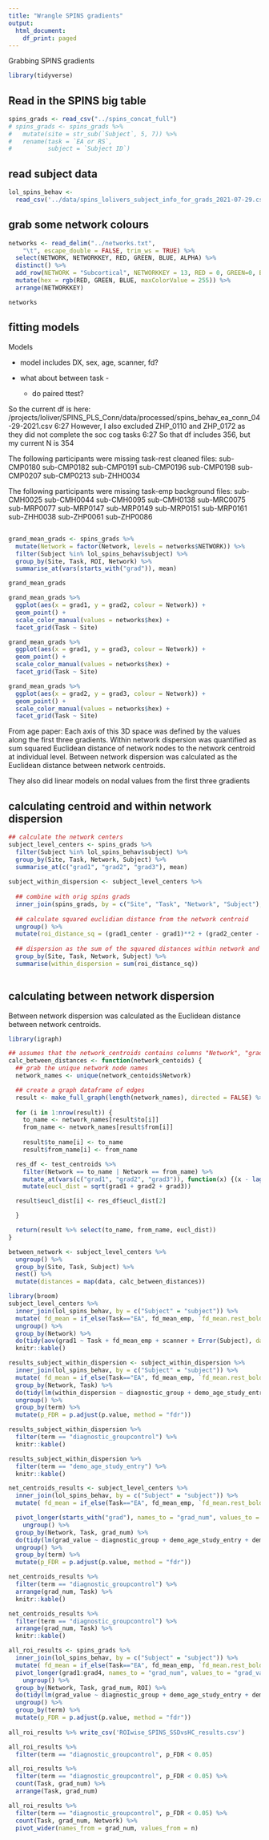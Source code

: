 ```yaml
---
title: "Wrangle SPINS gradients"
output:
  html_document:
    df_print: paged
---
```


Grabbing SPINS gradients

```r
library(tidyverse)
```

## Read in the SPINS big table


```r

spins_grads <- read_csv("../spins_concat_full")
# spins_grads <- spins_grads %>%
#   mutate(site = str_sub(`Subject`, 5, 7)) %>%
#   rename(task = `EA or RS`, 
#          subject = `Subject ID`)
```


## read subject data


```r
lol_spins_behav <- 
  read_csv('../data/spins_lolivers_subject_info_for_grads_2021-07-29.csv')
```
## grab some network colours

```r
networks <- read_delim("../networks.txt", 
    "\t", escape_double = FALSE, trim_ws = TRUE) %>%
  select(NETWORK, NETWORKKEY, RED, GREEN, BLUE, ALPHA) %>%
  distinct() %>%
  add_row(NETWORK = "Subcortical", NETWORKKEY = 13, RED = 0, GREEN=0, BLUE=0, ALPHA=255) %>%
  mutate(hex = rgb(RED, GREEN, BLUE, maxColorValue = 255)) %>%
  arrange(NETWORKKEY)

networks
```



## fitting models

Models

- model includes DX, sex, age, scanner, fd?

- what about between task - 
  - do paired ttest?
  
  
So the current df is here: /projects/loliver/SPINS_PLS_Conn/data/processed/spins_behav_ea_conn_04-29-2021.csv
6:27
However, I also excluded ZHP_0110 and ZHP_0172 as they did not complete the soc cog tasks
6:27
So that df includes 356, but my current N is 354

The following participants were missing task-rest cleaned files:
sub-CMP0180
sub-CMP0182
sub-CMP0191
sub-CMP0196
sub-CMP0198
sub-CMP0207
sub-CMP0213
sub-ZHH0034

The following participants were missing task-emp background files:
sub-CMH0025
sub-CMH0044
sub-CMH0095
sub-CMH0138
sub-MRC0075
sub-MRP0077
sub-MRP0147
sub-MRP0149
sub-MRP0151
sub-MRP0161
sub-ZHH0038
sub-ZHP0061
sub-ZHP0086

## 

```r
grand_mean_grads <- spins_grads %>%
  mutate(Network = factor(Network, levels = networks$NETWORK)) %>%
  filter(Subject %in% lol_spins_behav$subject) %>%
  group_by(Site, Task, ROI, Network) %>%
  summarise_at(vars(starts_with("grad")), mean)

grand_mean_grads
```

```r
grand_mean_grads %>%
  ggplot(aes(x = grad1, y = grad2, colour = Network)) +
  geom_point() +
  scale_color_manual(values = networks$hex) +
  facet_grid(Task ~ Site)
```
```r
grand_mean_grads %>%
  ggplot(aes(x = grad1, y = grad3, colour = Network)) +
  geom_point() +
  scale_color_manual(values = networks$hex) +
  facet_grid(Task ~ Site)
```
```r
grand_mean_grads %>%
  ggplot(aes(x = grad2, y = grad3, colour = Network)) +
  geom_point() +
  scale_color_manual(values = networks$hex) +
  facet_grid(Task ~ Site)
```



From age paper:
Each axis of this 3D space was defined by the values along the first three gradients. Within network dispersion was quantified as sum squared Euclidean distance of network nodes to the network centroid at individual level. Between network dispersion was calculated as the Euclidean distance between network centroids.

They also did linear models on nodal values from the first three gradients

## calculating centroid and within network dispersion

```r
## calculate the network centers
subject_level_centers <- spins_grads %>%
  filter(Subject %in% lol_spins_behav$subject) %>%
  group_by(Site, Task, Network, Subject) %>%
  summarise_at(c("grad1", "grad2", "grad3"), mean)
  
subject_within_dispersion <- subject_level_centers %>%
  
  ## combine with orig spins grads
  inner_join(spins_grads, by = c("Site", "Task", "Network", "Subject"), suffix = c("_center", "")) %>%
  
  ## calculate squared euclidian distance from the network centroid  
  ungroup() %>%
  mutate(roi_distance_sq = (grad1_center - grad1)**2 + (grad2_center - grad2)**2 + (grad3_center - grad3)**2) %>% 
  
  ## dispersion as the sum of the squared distances within network and participant
  group_by(Site, Task, Network, Subject) %>%
  summarise(within_dispersion = sum(roi_distance_sq))
  
```

## calculating between network dispersion

Between network dispersion was calculated as the Euclidean distance between network centroids.

```r
library(igraph)

## assumes that the network_centroids contains columns "Network", "grad1", "grad2", "grad3"
calc_between_distances <- function(network_centoids) {
  ## grab the unique network node names
  network_names <- unique(network_centoids$Network)

  ## create a graph dataframe of edges
  result <- make_full_graph(length(network_names), directed = FALSE) %>% as_data_frame()
  
  for (i in 1:nrow(result)) {
    to_name <- network_names[result$to[i]]
    from_name <- network_names[result$from[i]]
   
    result$to_name[i] <- to_name
    result$from_name[i] <- from_name

  res_df <- test_centroids %>%
    filter(Network == to_name | Network == from_name) %>%
    mutate_at(vars(c("grad1", "grad2", "grad3")), function(x) {(x - lag(x))**2}) %>%
    mutate(eucl_dist = sqrt(grad1 + grad2 + grad3))

  result$eucl_dist[i] <- res_df$eucl_dist[2]

  }

  return(result %>% select(to_name, from_name, eucl_dist))
}
```


```r
between_network <- subject_level_centers %>%
  ungroup() %>%
  group_by(Site, Task, Subject) %>%
  nest() %>%
  mutate(distances = map(data, calc_between_distances)) 

```

```r
library(broom)
subject_level_centers %>%
  inner_join(lol_spins_behav, by = c("Subject" = "subject")) %>%
  mutate( fd_mean = if_else(Task=="EA", fd_mean_emp, `fd_mean.rest_bold`)) %>%
  ungroup() %>%
  group_by(Network) %>%
  do(tidy(aov(grad1 ~ Task + fd_mean_emp + scanner + Error(Subject), data = .))) %>%
  knitr::kable()
```
```r
results_subject_within_dispersion <- subject_within_dispersion %>%
  inner_join(lol_spins_behav, by = c("Subject" = "subject")) %>%
  mutate( fd_mean = if_else(Task=="EA", fd_mean_emp, `fd_mean.rest_bold`)) %>%
  group_by(Network, Task) %>%
  do(tidy(lm(within_dispersion ~ diagnostic_group + demo_age_study_entry + demo_sex + fd_mean + scanner, data = .))) %>%
  ungroup() %>%
  group_by(term) %>%
  mutate(p_FDR = p.adjust(p.value, method = "fdr"))

results_subject_within_dispersion %>%
  filter(term == "diagnostic_groupcontrol") %>%
  knitr::kable()
```
```r
results_subject_within_dispersion %>%
  filter(term == "demo_age_study_entry") %>%
  knitr::kable()
```
```r
net_centroids_results <- subject_level_centers %>%
  inner_join(lol_spins_behav, by = c("Subject" = "subject")) %>%
  mutate( fd_mean = if_else(Task=="EA", fd_mean_emp, `fd_mean.rest_bold`)) %>%

  pivot_longer(starts_with("grad"), names_to = "grad_num", values_to = "grad_value") %>%
    ungroup() %>%
  group_by(Network, Task, grad_num) %>%
  do(tidy(lm(grad_value ~ diagnostic_group + demo_age_study_entry + demo_sex + fd_mean + scanner, data = .))) %>%
  ungroup() %>%
  group_by(term) %>%
  mutate(p_FDR = p.adjust(p.value, method = "fdr"))

net_centroids_results %>%
  filter(term == "diagnostic_groupcontrol") %>%
  arrange(grad_num, Task) %>%
  knitr::kable()
```
```r
net_centroids_results %>%
  filter(term == "diagnostic_groupcontrol") %>%
  arrange(grad_num, Task) %>%
  knitr::kable()
```


```r
all_roi_results <- spins_grads %>%
  inner_join(lol_spins_behav, by = c("Subject" = "subject")) %>%
  mutate( fd_mean = if_else(Task=="EA", fd_mean_emp, `fd_mean.rest_bold`)) %>%
  pivot_longer(grad1:grad4, names_to = "grad_num", values_to = "grad_value") %>%
    ungroup() %>%
  group_by(Network, Task, grad_num, ROI) %>%
  do(tidy(lm(grad_value ~ diagnostic_group + demo_age_study_entry + demo_sex + fd_mean + scanner, data = .))) %>%
  ungroup() %>%
  group_by(term) %>%
  mutate(p_FDR = p.adjust(p.value, method = "fdr"))
  
all_roi_results %>% write_csv('ROIwise_SPINS_SSDvsHC_results.csv')
```

```r
all_roi_results %>%
  filter(term == "diagnostic_groupcontrol", p_FDR < 0.05)
```


```r
all_roi_results %>%
  filter(term == "diagnostic_groupcontrol", p_FDR < 0.05) %>%
  count(Task, grad_num) %>%
  arrange(Task, grad_num)
```
```r
all_roi_results %>%
  filter(term == "diagnostic_groupcontrol", p_FDR < 0.05) %>%
  count(Task, grad_num, Network) %>%
  pivot_wider(names_from = grad_num, values_from = n)
  
```